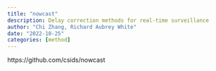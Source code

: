 ```yaml
---
title: "nowcast"
description: Delay correction methods for real-time surveillance
author: "Chi Zhang, Richard Aubrey White"
date: "2022-10-25"
categories: [method]
---
```


https://github.com/csids/nowcast
